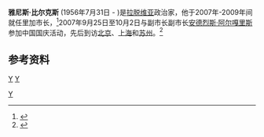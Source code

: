 '''雅尼斯·比尔克斯''' (1956年7月31日 - )是[[拉脱维亚|拉脱维亚]]政治家，他于2007年-2009年间就任里加市长，<ref>{{Cite web |url=http://www.riga.lv/LV/Channels/Riga_Municipality/Riga_City_Council/Mayor_of_Riga/priek%c5%a1sedetaja_CV/default.htm |title=Biography (in Latvian) |access-date=2011-06-28 |archive-date=2009-05-15 |archive-url=https://web.archive.org/web/20090515031304/http://www.riga.lv/LV/Channels/Riga_Municipality/Riga_City_Council/Mayor_of_Riga/priek%C5%A1sedetaja_CV/default.htm |dead-url=yes }}</ref>2007年9月25日至10月2日与副市长副市长[[安德烈斯·阿尔嘎里斯|安德烈斯·阿尔嘎里斯]]参加中国国庆活动，先后到访[[北京|北京]]、[[上海|上海]]和[[苏州|苏州]]。<ref>{{cite web |url=http://www.latvianembassy.org.cn/cn/dialogue.htm |language=zh-hans |title=拉中关系 |publisher=拉脱维亚驻华使馆 |date=2008-02-12 |accessdate=2011-06-28 |deadurl=yes |archiveurl=https://web.archive.org/web/20110414214544/http://www.latvianembassy.org.cn/cn/dialogue.htm |archivedate=2011-04-14 }}</ref>

==参考资料==
{{Reflist}}

{{start box}}
{{succession box
| before = [[阿伊瓦尔斯·阿克赛诺克斯|阿伊瓦尔斯·阿克赛诺克斯]]
| title = [[里加市长|里加市长]]
| years = 2007年–2009年
| after = [[尼尔斯·乌沙科夫|尼尔斯·乌沙科夫]]
}}
{{end box}}

[[category:1956年出生|Y]]
[[category:在世人物|Y]]
[[Category:里加市长|Y]]